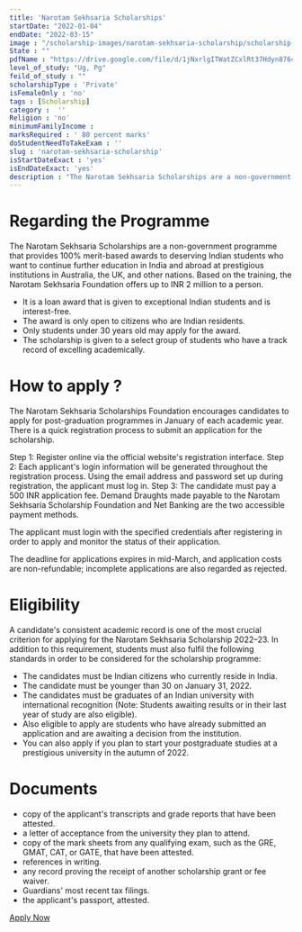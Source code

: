 ```yaml
---
title: 'Narotam Sekhsaria Scholarships'
startDate: "2022-01-04"
endDate: "2022-03-15"
image : "/scholarship-images/narotam-sekhsaria-scholarship/scholarship.webp"
State : ""
pdfName : "https://drive.google.com/file/d/1jNxrlgITWatZCxlRt37Hdyn8764zuXyl/preview"
level_of_study: "Ug, Pg"
feild_of_study : ""
scholarshipType : 'Private'
isFemaleOnly : 'no'
tags : [Scholarship]
category :  ''
Religion : 'no'
minimumFamilyIncome :
marksRequired : ' 80 percent marks'
doStudentNeedToTakeExam : ''
slug : 'narotam-sekhsaria-scholarship'
isStartDateExact : 'yes'
isEndDateExact: 'yes'
description : "The Narotam Sekhsaria Scholarships are a non-government programme that provides 100% merit-based awards to deserving Indian students who want to continue further education in India and abroad at prestigious institutions in Australia, the UK, and other nations. "
---
```







# Regarding the Programme
The Narotam Sekhsaria Scholarships are a non-government programme that provides 100% merit-based awards to deserving Indian students who want to continue further education in India and abroad at prestigious institutions in Australia, the UK, and other nations. 
Based on the training, the Narotam Sekhsaria Foundation offers up to INR 2 million to a person.

 - It is a loan award that is given to exceptional Indian students and is interest-free.
 - The award is only open to citizens who are Indian residents.
 - Only students under 30 years old may apply for the award.
 - The scholarship is given to a select group of students who have a track record of excelling academically.


# How to apply ?
The Narotam Sekhsaria Scholarships Foundation encourages candidates to apply for post-graduation programmes in January of each academic year. There is a quick registration process to submit an application for the scholarship.

Step 1: Register online via the official website's registration interface.
Step 2: Each applicant's login information will be generated throughout the registration process. Using the email address and password set up during registration, the applicant must log in.
Step 3: The candidate must pay a 500 INR application fee. Demand Draughts made payable to the Narotam Sekhsaria Scholarship Foundation and Net Banking are the two accessible payment methods.

The applicant must login with the specified credentials after registering in order to apply and monitor the status of their application.

The deadline for applications expires in mid-March, and application costs are non-refundable; incomplete applications are also regarded as rejected.





# Eligibility
A candidate's consistent academic record is one of the most crucial criterion for applying for the Narotam Sekhsaria Scholarship 2022–23.
In addition to this requirement, students must also fulfil the following standards in order to be considered for the scholarship programme:
 - The candidates must be Indian citizens who currently reside in India.
 - The candidate must be younger than 30 on January 31, 2022.
 - The candidates must be graduates of an Indian university with international recognition (Note: Students awaiting results or in their last year of study are also eligible).
 - Also eligible to apply are students who have already submitted an application and are awaiting a decision from the institution.
 - You can also apply if you plan to start your postgraduate studies at a prestigious university in the autumn of 2022. 



# Documents
 - copy of the applicant's transcripts and grade reports that have been attested.
 - a letter of acceptance from the university they plan to attend.
 - copy of the mark sheets from any qualifying exam, such as the GRE, GMAT, CAT, or GATE, that have been attested.
 - references in writing.
 - any record proving the receipt of another scholarship grant or fee waiver.
 - Guardians' most recent tax filings.
 - the applicant's passport, attested.


[Apply Now](https://nsfoundation.co.in/education/scholarships/)